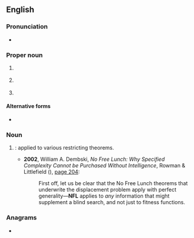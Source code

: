 {{also|N.F.L.|Nfl.}}
==English==

===Pronunciation===
* {{rhymes|en|ɛl|s=3}}

===Proper noun===
{{en-proper noun}}

# {{lb|en|American football}} {{initialism of|en|{{w|National Football League}}}}
# {{lb|en|humorous|derogatory|offensive}} {{initialism of|en|[[national|National]] [[felon|Felon]] [[league|League]]}}
# {{lb|en|humorous|derogatory|offensive}} {{initialism of|en|[[nigger|Nigger]] [[felon|Felon]] [[league|League]]}}
====Alternative forms====
* {{alter|en|N.F.L.}}

===Noun===
{{en-noun|-}}

# {{lb|en|math}} {{initialism of|en|no [[free lunch]]|nodot=1}}: applied to various restricting theorems.
#* '''2002''', William A. Dembski, ''No Free Lunch: Why Specified Complexity Cannot be Purchased Without Intelligence'', Rowman & Littlefield ({{ISBN|9780742512979}}), [https://books.google.com/books?id=fqRjYFhnbQwC&lpg=PA204&dq=%22NFL%22%20no%20free%20lunch&pg=PA204#v=onepage&q=%22NFL%22%20no%20free%20lunch&f=false page 204]:
#*: First off, let us be clear that the No Free Lunch theorems that underwrite the displacement problem apply with perfect generality—'''NFL''' applies to ''any'' information that might supplement a blind search, and not just to fitness functions.

===Anagrams===
* {{anagrams|en|a=fln|FLN|LFN}}